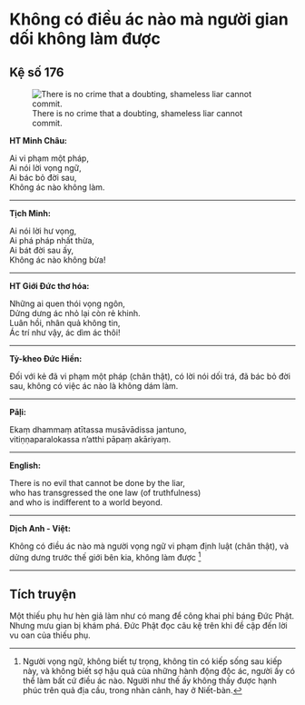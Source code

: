 # Không có điều ác nào mà người gian dối không làm được {- #khong-co-dieu-ac-nao-ma-nguoi-gian-doi-khong-lam-duoc}

## Kệ số 176 {- #ke-so-176}

![There is no crime that a doubting, shameless liar cannot commit.](images/kinh-phap-cu-ke-so-176-dhammapada-verse-176.jpg){fig-align="center" .lightbox}

**HT Minh Châu:**

Ai vi phạm một pháp,  
Ai nói lời vọng ngữ,  
Ai bác bỏ đời sau,  
Không ác nào không làm.  

<hr class="divider">

**Tịch Minh:**

Ai nói lời hư vọng,  
Ai phá pháp nhất thừa,  
Ai bát đời sau ấy,  
Không ác nào không bừa!  

<hr class="divider">

**HT Giới Đức thơ hóa:**

Những ai quen thói vọng ngôn,  
Dửng dưng ác nhỏ lại còn rẻ khinh.  
Luân hồi, nhân quả không tin,  
Ác trí như vậy, ác dìm ác thôi!  

<hr class="divider">

**Tỳ-kheo Đức Hiền:**

Đối với kẻ đã vi phạm một pháp (chân thật), có lời nói dối trá, đã bác bỏ đời sau, không có việc ác nào là không dám làm.  

<hr class="divider">

**Pāḷi:**

Ekaṃ dhammaṃ atītassa musāvādissa jantuno,  
vitiṇṇaparalokassa n’atthi pāpaṃ akāriyaṃ.  

<hr class="divider">

**English:**

There is no evil that cannot be done by the liar,  
who has transgressed the one law (of truthfulness)  
and who is indifferent to a world beyond.  

<hr class="divider">

**Dịch Anh - Việt:**

Không có điều ác nào mà người vọng ngữ vi phạm định luật (chân thật), và dửng dưng trước thế giới bên kia, không làm được [^1]

<hr class="divider">

## Tích truyện {- #tich-truyen}

Một thiếu phụ hư hèn giả làm như có mang để công khai phỉ báng Ðức Phật. Nhưng mưu gian bị khám phá. Ðức Phật đọc câu kệ trên khi đề cập đến lời vu oan của thiếu phụ.

[^1]: Người vọng ngữ, không biết tự trọng, không tin có kiếp sống sau kiếp này, và không biết sợ hậu quả của những hành động độc ác, người ấy có thể làm bất cứ điều ác nào. Người như thế ấy không thấy được hạnh phúc trên quả địa cầu, trong nhàn cảnh, hay ở Niết-bàn.